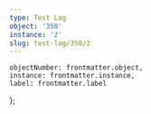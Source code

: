 ```yaml
---
type: Test Log
object: '350'
instance: '2'
slug: test-log/350/2
---
```


    objectNumber: frontmatter.object,
    instance: frontmatter.instance,
    label: frontmatter.label
};